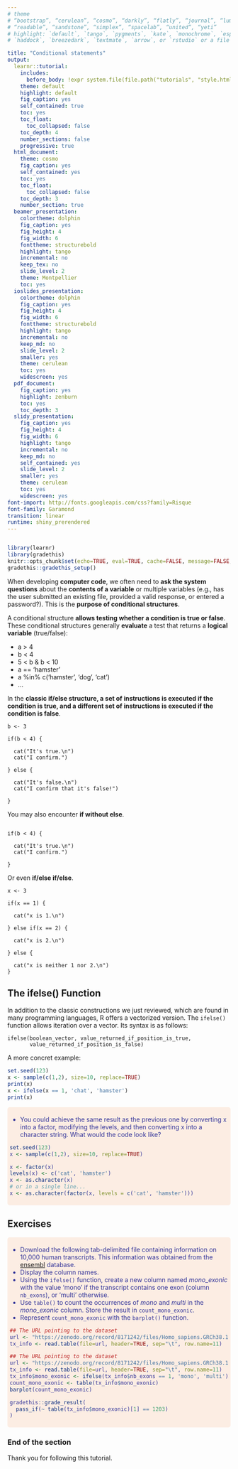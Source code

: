 ```yaml
---
# theme
# “bootstrap”, “cerulean”, “cosmo”, “darkly”, “flatly”, “journal”, “lumen”, “paper”, 
# “readable”, “sandstone”, “simplex”, “spacelab”, “united”, “yeti”
# highlight: `default`, `tango`, `pygments`, `kate`, `monochrome`, `espresso`, `zenburn`, 
# `haddock`, `breezedark`, `textmate`, `arrow`, or `rstudio` or a file with extension `.theme`.

title: "Conditional statements"
output:
  learnr::tutorial:
    includes:
      before_body: !expr system.file(file.path("tutorials", "style.html"),package="rtrainer")
    theme: default
    highlight: default
    fig_caption: yes
    self_contained: true
    toc: yes
    toc_float: 
      toc_collapsed: false
    toc_depth: 4
    number_sections: false
    progressive: true
  html_document:
    theme: cosmo
    fig_caption: yes
    self_contained: yes
    toc: yes
    toc_float: 
      toc_collapsed: false
    toc_depth: 3
    number_section: true
  beamer_presentation:
    colortheme: dolphin
    fig_caption: yes
    fig_height: 4
    fig_width: 6
    fonttheme: structurebold
    highlight: tango
    incremental: no
    keep_tex: no
    slide_level: 2
    theme: Montpellier
    toc: yes
  ioslides_presentation:
    colortheme: dolphin
    fig_caption: yes
    fig_height: 4
    fig_width: 6
    fonttheme: structurebold
    highlight: tango
    incremental: no
    keep_md: no
    slide_level: 2
    smaller: yes
    theme: cerulean
    toc: yes
    widescreen: yes
  pdf_document:
    fig_caption: yes
    highlight: zenburn
    toc: yes
    toc_depth: 3
  slidy_presentation:
    fig_caption: yes
    fig_height: 4
    fig_width: 6
    highlight: tango
    incremental: no
    keep_md: no
    self_contained: yes
    slide_level: 2
    smaller: yes
    theme: cerulean
    toc: yes
    widescreen: yes
font-import: http://fonts.googleapis.com/css?family=Risque
font-family: Garamond
transition: linear
runtime: shiny_prerendered
---
```


<!--  
Here the parameters about the documents.
https://www.rstudio.com/wp-content/uploads/2015/03/rmarkdown-reference.pdf 
--> 


```css

```

<script language="JavaScript" type="text/javascript">
          
          function sizeTbl2(h,i) {
          var tbl = document.getElementById("section-" + i);
          tbl.style.display = h;
          }

</script>



<style>
.exo {
  border-radius: 5px;
  margin-top: 5px;
  margin-bottom: 5px;
  padding-top: 5px;
  padding-bottom: 5px;
  padding-left: 5px;
  padding-right: 5px;
  background-color: #fcede3;
  color: rgb(51, 51,153);
}
.tips {
       padding-top: 5px;
       padding-bottom: 5px;
       padding-left: 5px;
       padding-right: 5px;
       border: 1px dashed #2f6fab;
       background-color: #EEFFEE;
}
.solution {
            margin-top: 5px;
            margin-bottom: 5px;
            padding-top: 5px;
            padding-bottom: 5px;
            padding-left: 5px;
            padding-right: 5px;
            border: 1px dashed #FFFFFF;
            background-color: #EEEEFF;
            color: #0000BB;
            font-size: 11px;
}
</style>


```r
library(learnr)
library(gradethis)
knitr::opts_chunk$set(echo=TRUE, eval=TRUE, cache=FALSE, message=FALSE, warning=FALSE, comment="")
gradethis::gradethis_setup()
```

When developing **computer code**, we often need to **ask the system questions** about the **contents of a variable** or multiple variables (e.g., has the user submitted an existing file, provided a valid response, or entered a password?). This is the **purpose of conditional structures**.

A conditional structure **allows testing whether a condition is true or false**. These conditional structures generally **evaluate** a test that returns a **logical variable** (true/false):

  - a > 4
  - b < 4
  - 5 < b & b < 10
  - a == 'hamster'
  - a %in% c('hamster', 'dog', 'cat')
  - ...

In the **classic if/else structure, a set of instructions is executed if the condition is true, and a different set of instructions is executed if the condition is false**.

```
b <- 3

if(b < 4) {

  cat("It's true.\n")
  cat("I confirm.")

} else {

  cat("It's false.\n")
  cat("I confirm that it's false!")

}
```

You may also encounter **if without else**.

```

if(b < 4) {
  
  cat("It's true.\n")
  cat("I confirm.")
  
}
```

Or even **if/else if/else**.

```
x <- 3

if(x == 1) {
  
  cat("x is 1.\n")
  
} else if(x == 2) {
  
  cat("x is 2.\n")
  
} else {
  
  cat("x is neither 1 nor 2.\n")
}
```

## The ifelse() Function

In addition to the classic constructions we just reviewed, which are found in many programming languages, R offers a vectorized version. The `ifelse()` function allows iteration over a vector. Its syntax is as follows:

```
ifelse(boolean_vector, value_returned_if_position_is_true,
       value_returned_if_position_is_false)
```

A more concret example:

```r
set.seed(123)
x <- sample(c(1,2), size=10, replace=TRUE)
print(x)
x <- ifelse(x == 1, 'chat', 'hamster')
print(x) 
```

<div class="exo">

- You could achieve the same result as the previous one by converting x into a factor, modifying the levels, and then converting x into a character string. What would the code look like?

```r
set.seed(123)
x <- sample(c(1,2), size=10, replace=TRUE)
```

```r
x <- factor(x)
levels(x) <- c('cat', 'hamster')
x <- as.character(x)
# or in a single line...
x <- as.character(factor(x, levels = c('cat', 'hamster')))
```
</div>

## Exercises

<div class="exo">

- Download the following tab-delimited file containing information on 10,000 human transcripts. This information was obtained from the [ensembl](https://www.ensembl.org/index.html) database.
- Display the column names.
- Using the `ifelse()` function, create a new column named *mono_exonic* with the value 'mono' if the transcript contains one exon (column `nb_exons`), or 'multi' otherwise.
- Use `table()` to count the occurrences of *mono* and *multi* in the *mono_exonic* column. Store the result in `count_mono_exonic`.
- Represent `count_mono_exonic` with the `barplot()` function.


```r
## The URL pointing to the dataset
url <- "https://zenodo.org/record/8171242/files/Homo_sapiens.GRCh38.110.chr_10k.tsv"
tx_info <- read.table(file=url, header=TRUE, sep="\t", row.name=11)
```

```r
## The URL pointing to the dataset
url <- "https://zenodo.org/record/8171242/files/Homo_sapiens.GRCh38.110.chr_10k.tsv"
tx_info <- read.table(file=url, header=TRUE, sep="\t", row.name=11)
tx_info$mono_exonic <- ifelse(tx_info$nb_exons == 1, 'mono', 'multi')
count_mono_exonic <- table(tx_info$mono_exonic)
barplot(count_mono_exonic)
```

```r
gradethis::grade_result(
  pass_if(~ table(tx_info$mono_exonic)[1] == 1203)
)
```

</div>


### End of the section

Thank you for following this tutorial.
